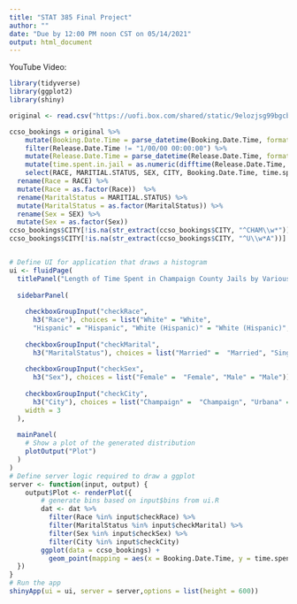 ```yaml
---
title: "STAT 385 Final Project"
author: ""
date: "Due by 12:00 PM noon CST on 05/14/2021"
output: html_document
---
```


YouTube Video: 

```r
library(tidyverse)
library(ggplot2)
library(shiny)

original <- read.csv("https://uofi.box.com/shared/static/9elozjsg99bgcb7gb546wlfr3r2gc9b7.csv")

ccso_bookings = original %>% 
    mutate(Booking.Date.Time = parse_datetime(Booking.Date.Time, format = "%m/%d/%y %H:%M:%S")) %>% 
    filter(Release.Date.Time != "1/00/00 00:00:00") %>%
    mutate(Release.Date.Time = parse_datetime(Release.Date.Time, format = "%m/%d/%y %H:%M:%S")) %>% 
    mutate(time.spent.in.jail = as.numeric(difftime(Release.Date.Time, Booking.Date.Time, units = "hours"))) %>%
    select(RACE, MARITIAL.STATUS, SEX, CITY, Booking.Date.Time, time.spent.in.jail)
  rename(Race = RACE) %>%
  mutate(Race = as.factor(Race))  %>%
  rename(MaritalStatus = MARITIAL.STATUS) %>%
  mutate(MaritalStatus = as.factor(MaritalStatus)) %>%
  rename(Sex = SEX) %>%
  mutate(Sex = as.factor(Sex)) 
ccso_bookings$CITY[!is.na(str_extract(ccso_bookings$CITY, "^CHAM\\w*"))] = "CHAMPAIGN"
ccso_bookings$CITY[!is.na(str_extract(ccso_bookings$CITY, "^U\\w*A"))] = "Urbana"


# Define UI for application that draws a histogram
ui <- fluidPage(
  titlePanel("Length of Time Spent in Champaign County Jails by Various Demographics"),
  
  sidebarPanel(
    
    checkboxGroupInput("checkRace", 
      h3("Race"), choices = list("White" = "White", 
      "Hispanic" = "Hispanic", "White (Hispanic)" = "White (Hispanic)", "Black" = "Black", "Asian/Pacific Islander" = "Asian/Pacific Islander", "Native American" = "Native American", "Unknonwn" = "Unknown")),
    
    checkboxGroupInput("checkMarital", 
      h3("MaritalStatus"), choices = list("Married" =  "Married", "Single" = "Single", "Seperated" = "Separated", "Significant Other", "Divorced" = "Divorced", "Widowed" = "Widowed", "Unknown" = "Unknown")),
    
    checkboxGroupInput("checkSex", 
      h3("Sex"), choices = list("Female" =  "Female", "Male" = "Male")),
    
    checkboxGroupInput("checkCity", 
      h3("City"), choices = list("Champaign" =  "Champaign", "Urbana" = "Urbana")),
    width = 3
  ),
    
  mainPanel( 
    # Show a plot of the generated distribution
    plotOutput("Plot")
  )
)
# Define server logic required to draw a ggplot
server <- function(input, output) {
    output$Plot <- renderPlot({
        # generate bins based on input$bins from ui.R
        dat <- dat %>% 
          filter(Race %in% input$checkRace) %>%
          filter(MaritalStatus %in% input$checkMarital) %>%
          filter(Sex %in% input$checkSex) %>%
          filter(City %in% input$checkCity)
        ggplot(data = ccso_bookings) +
          geom_point(mapping = aes(x = Booking.Date.Time, y = time.spent.in.jail), col = "lightblue", size = 1)
  })
}
# Run the app
shinyApp(ui = ui, server = server,options = list(height = 600))
```
